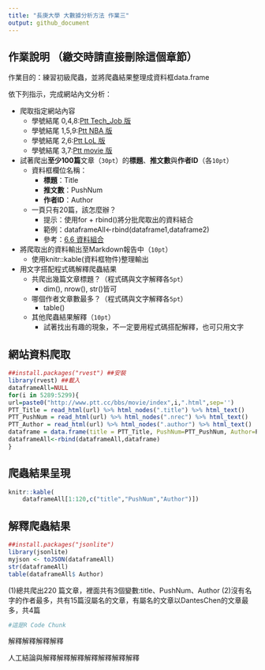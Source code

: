 ```yaml
---
title: "長庚大學 大數據分析方法 作業三"
output: github_document
---
```


## 作業說明 （繳交時請直接刪除這個章節）

作業目的：練習初級爬蟲，並將爬蟲結果整理成資料框data.frame

依下列指示，完成網站內文分析：

- 爬取指定網站內容
    - 學號結尾 0,4,8:[Ptt Tech_Job 版](https://www.ptt.cc/bbs/Tech_Job/index.html)
    - 學號結尾 1,5,9:[Ptt NBA 版](https://www.ptt.cc/bbs/NBA/index.html)
    - 學號結尾 2,6:[Ptt LoL 版](https://www.ptt.cc/bbs/LoL/index.html)
    - 學號結尾 3,7:[Ptt movie 版](https://www.ptt.cc/bbs/movie/index.html)
    
- 試著爬出**至少100篇**文章（`30pt`）的**標題**、**推文數**與**作者ID**（各`10pt`）
    - 資料框欄位名稱：
        - **標題**：Title
        - **推文數**：PushNum
        - **作者ID**：Author
    - 一頁只有20篇，該怎麼辦？
        - 提示：使用for + rbind()將分批爬取出的資料結合
        - 範例：dataframeAll<-rbind(dataframe1,dataframe2) 
        - 參考：[6.6 資料組合](http://yijutseng.github.io/DataScienceRBook/manipulation.html#section-6.6)
    
- 將爬取出的資料輸出至Markdown報告中（`10pt`）
    - 使用knitr::kable(資料框物件)整理輸出
    
- 用文字搭配程式碼解釋爬蟲結果 
    - 共爬出幾篇文章標題？（程式碼與文字解釋各`5pt`）
        - dim(), nrow(), str()皆可
    - 哪個作者文章數最多？（程式碼與文字解釋各`5pt`）
        - table()
    - 其他爬蟲結果解釋（`10pt`）
        - 試著找出有趣的現象，不一定要用程式碼搭配解釋，也可只用文字

    

## 網站資料爬取
```r
##install.packages("rvest") ##安裝
library(rvest) ##載入
dataframeAll=NULL
for(i in 5289:5299){
url=paste0("http://www.ptt.cc/bbs/movie/index",i,".html",sep='')
PTT_Title = read_html(url) %>% html_nodes(".title") %>% html_text()
PTT_PushNum = read_html(url) %>% html_nodes(".nrec") %>% html_text()
PTT_Author = read_html(url) %>% html_nodes(".author") %>% html_text()
dataframe = data.frame(title = PTT_Title, PushNum=PTT_PushNum, Author=PTT_Author)
dataframeAll<-rbind(dataframeAll,dataframe)
}
```

## 爬蟲結果呈現
```r
knitr::kable(
    dataframeAll[1:120,c("title","PushNum","Author")])
```

## 解釋爬蟲結果 
```r
##install.packages("jsonlite")
library(jsonlite)
myjson <- toJSON(dataframeAll)
str(dataframeAll)
table(dataframeAll$ Author)
```

(1)總共爬出220 篇文章，裡面共有3個變數:title、PushNum、Author
(2)沒有名字的作者最多，共有15篇沒屬名的文章，有屬名的文章以DantesChen的文章最多，共4篇

```r
#這是R Code Chunk
```

解釋解釋解釋解釋

人工結論與解釋解釋解釋解釋解釋解釋解釋
